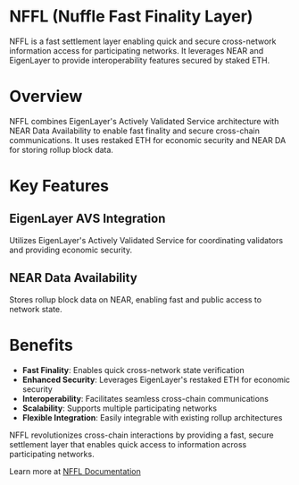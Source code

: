 # NFFL (Nuffle Fast Finality Layer)

NFFL is a fast settlement layer enabling quick and secure cross-network information access for participating networks. It leverages NEAR and EigenLayer to provide interoperability features secured by staked ETH.

# Overview

NFFL combines EigenLayer's Actively Validated Service architecture with NEAR Data Availability to enable fast finality and secure cross-chain communications. It uses restaked ETH for economic security and NEAR DA for storing rollup block data.

# Key Features

## EigenLayer AVS Integration

Utilizes EigenLayer's Actively Validated Service for coordinating validators and providing economic security.

## NEAR Data Availability

Stores rollup block data on NEAR, enabling fast and public access to network state.

# Benefits

- **Fast Finality**: Enables quick cross-network state verification
- **Enhanced Security**: Leverages EigenLayer's restaked ETH for economic security
- **Interoperability**: Facilitates seamless cross-chain communications
- **Scalability**: Supports multiple participating networks
- **Flexible Integration**: Easily integrable with existing rollup architectures

NFFL revolutionizes cross-chain interactions by providing a fast, secure settlement layer that enables quick access to information across participating networks.

Learn more at [NFFL Documentation](https://nffl.nethermind.io)